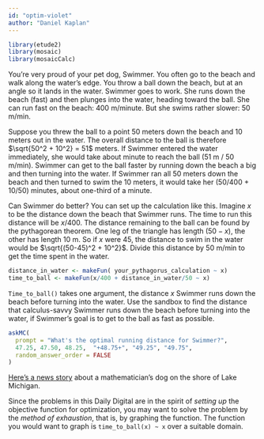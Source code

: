 ```yaml
---
id: "optim-violet"
author: "Daniel Kaplan"
---
```


```r
library(etude2)
library(mosaic)
library(mosaicCalc)
```


You're very proud of your pet dog, Swimmer. You often go to the beach and walk along the water's edge. You throw a ball down the beach, but at an angle so it lands in the water. Swimmer goes to work. She runs down the beach (fast) and then plunges into the water, heading toward the ball. She can run fast on the beach: 400 m/minute. But she swims rather slower: 50 m/min. 

Suppose you threw the ball to a point 50 meters down the beach and 10 meters out in the water. The overall distance to the ball is therefore $\sqrt{50^2 + 10^2} = 51$ meters. If Swimmer entered the water immediately, she would take about minute to reach the ball (51 m / 50 m/min). Swimmer can get to the ball faster by running down the beach a big and then turning into the water. If Swimmer ran all 50 meters down the beach and then turned to swim the 10 meters, it would take her (50/400 + 10/50) minutes, about one-third of a minute.

Can Swimmer do better? You can set up the calculation like this. Imagine $x$ to be the distance down the beach that Swimmer runs. The time to run this distance will be $x/400$. The distance remaining to the ball can be found by the pythagorean theorem. One leg of the triangle has length $(50-x)$, the other has length 10 m. So if $x$ were 45, the distance to swim in the water would be $\sqrt{(50-45)^2 + 10^2}$. Divide this distance by 50 m/min to get the time spent in the water.

```r
distance_in_water <- makeFun( your_pythagorus_calculation ~ x)
time_to_ball <- makeFun(x/400 + distance_in_water/50 ~ x)

```


`Time_to_ball()` takes one argument, the distance $x$ Swimmer runs down the beach before turning into the water. Use the sandbox to find the distance that calculus-savvy Swimmer runs down the beach before turning into the water, if Swimmer's goal is to get to the ball as fast as possible.

```r
askMC(
  prompt = "What's the optimal running distance for Swimmer?",
  47.25, 47.50, 48.25,  "+48.75+", "49.25", "49.75",
  random_answer_order = FALSE
)
```

[Here's a news story](https://abcnews.go.com/Technology/story?id=97628&page=1) about a mathematician's dog on the shore of Lake Michigan.

Since the problems in this Daily Digital are in the spirit of *setting up* the objective function for optimization, you may want to solve the problem by the *method of exhaustion*, that is, by graphing the function. The function you would want to graph is `time_to_ball(x) ~ x` over a suitable domain.
